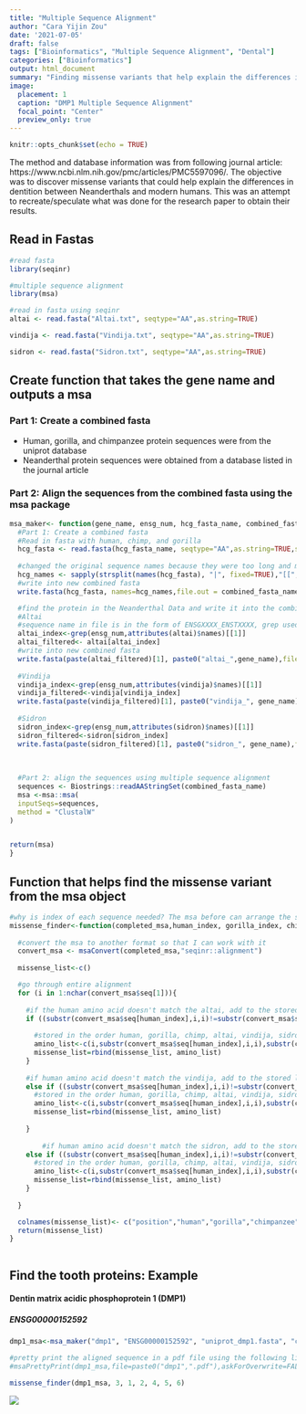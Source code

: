 ```yaml
---
title: "Multiple Sequence Alignment"
author: "Cara Yijin Zou"
date: '2021-07-05'
draft: false
tags: ["Bioinformatics", "Multiple Sequence Alignment", "Dental"]
categories: ["Bioinformatics"]
output: html_document
summary: "Finding missense variants that help explain the differences in dentition in Neanderthals and modern humans using a multiple sequence alignment (R seqinr and msa package)." 
image:
  placement: 1
  caption: "DMP1 Multiple Sequence Alignment"
  focal_point: "Center"
  preview_only: true
---  
```


```r
knitr::opts_chunk$set(echo = TRUE)
```
 
The method and database information was from following journal article: https://www.ncbi.nlm.nih.gov/pmc/articles/PMC5597096/. The objective was to discover missense variants that could help explain the differences in dentition between Neanderthals and modern humans. This was an attempt to recreate/speculate what was done for the research paper to obtain their results. 


## Read in Fastas
```R
#read fasta
library(seqinr)

#multiple sequence alignment
library(msa)

#read in fasta using seqinr
altai <- read.fasta("Altai.txt", seqtype="AA",as.string=TRUE)

vindija <- read.fasta("Vindija.txt", seqtype="AA",as.string=TRUE)

sidron <- read.fasta("Sidron.txt", seqtype="AA",as.string=TRUE)

```

## Create function that takes the gene name and outputs a msa
### Part 1: Create a combined fasta
* Human, gorilla, and chimpanzee protein sequences were from the uniprot database
* Neanderthal protein sequences were obtained from a database listed in the journal article

### Part 2: Align the sequences from the combined fasta using the msa package

```R
msa_maker<- function(gene_name, ensg_num, hcg_fasta_name, combined_fasta_name){
  #Part 1: Create a combined fasta
  #Read in fasta with human, chimp, and gorilla 
  hcg_fasta <- read.fasta(hcg_fasta_name, seqtype="AA",as.string=TRUE,set.attributes = FALSE)
  
  #changed the original sequence names because they were too long and made the final msa look messy 
  hcg_names <- sapply(strsplit(names(hcg_fasta), "|", fixed=TRUE),"[[", 3)
  #write into new combined fasta 
  write.fasta(hcg_fasta, names=hcg_names,file.out = combined_fasta_name, open="w", as.string=TRUE)

  #find the protein in the Neanderthal Data and write it into the combined fasta file 
  #Altai
  #sequence name in file is in the form of ENSGXXXX_ENSTXXXX, grep used to just search with the ENSG info
  altai_index<-grep(ensg_num,attributes(altai)$names)[[1]] 
  altai_filtered<- altai[altai_index]
  #write into new combined fasta
  write.fasta(paste(altai_filtered)[1], paste0("altai_",gene_name),file.out = combined_fasta_name, open="a", as.string=TRUE)
  
  #Vindija
  vindija_index<-grep(ensg_num,attributes(vindija)$names)[[1]]
  vindija_filtered<-vindija[vindija_index]
  write.fasta(paste(vindija_filtered)[1], paste0("vindija_", gene_name),file.out = combined_fasta_name, open="a", as.string=TRUE)
  
  #Sidron
  sidron_index<-grep(ensg_num,attributes(sidron)$names)[[1]]
  sidron_filtered<-sidron[sidron_index]
  write.fasta(paste(sidron_filtered)[1], paste0("sidron_", gene_name),file.out = combined_fasta_name, open="a", as.string=TRUE)
  
  
  
  #Part 2: align the sequences using multiple sequence alignment 
  sequences <- Biostrings::readAAStringSet(combined_fasta_name)
  msa <-msa::msa(
  inputSeqs=sequences,
  method = "ClustalW"
)


return(msa)
}

```

## Function that helps find the missense variant from the msa object 
```R
#why is index of each sequence needed? The msa before can arrange the sequences not necessarily in the order inputted
missense_finder<-function(completed_msa,human_index, gorilla_index, chimp_index, altai_index, vindija_index, sidron_index){
  
  #convert the msa to another format so that I can work with it  
  convert_msa <- msaConvert(completed_msa,"seqinr::alignment")
  
  missense_list<-c()

  #go through entire alignment 
  for (i in 1:nchar(convert_msa$seq[1])){
    
    #if the human amino acid doesn't match the altai, add to the stored list 
    if ((substr(convert_msa$seq[human_index],i,i)!=substr(convert_msa$seq[altai_index],i,i))&&(substr(convert_msa$seq[altai_index],i,i)!="X")&&(substr(convert_msa$seq[human_index],i,i)!="-")&&(substr(convert_msa$seq[altai_index],i,i)!="-")){
      
      #stored in the order human, gorilla, chimp, altai, vindija, sidron
      amino_list<-c(i,substr(convert_msa$seq[human_index],i,i),substr(convert_msa$seq[gorilla_index],i,i),substr(convert_msa$seq[chimp_index],i,i),substr(convert_msa$seq[altai_index],i,i),substr(convert_msa$seq[vindija_index],i,i),substr(convert_msa$seq[sidron_index],i,i))
      missense_list=rbind(missense_list, amino_list)
    }
    
    #if human amino acid doesn't match the vindija, add to the stored list 
    else if ((substr(convert_msa$seq[human_index],i,i)!=substr(convert_msa$seq[vindija_index],i,i))&&(substr(convert_msa$seq[vindija_index],i,i)!="X")&&(substr(convert_msa$seq[human_index],i,i)!="-")&&(substr(convert_msa$seq[vindija_index],i,i)!="-")){
      #stored in the order human, gorilla, chimp, altai, vindija, sidron
      amino_list<-c(i,substr(convert_msa$seq[human_index],i,i),substr(convert_msa$seq[gorilla_index],i,i),substr(convert_msa$seq[chimp_index],i,i),substr(convert_msa$seq[altai_index],i,i),substr(convert_msa$seq[vindija_index],i,i),substr(convert_msa$seq[sidron_index],i,i))
      missense_list=rbind(missense_list, amino_list)
      
    }
    
        #if human amino acid doesn't match the sidron, add to the stored list 
    else if ((substr(convert_msa$seq[human_index],i,i)!=substr(convert_msa$seq[sidron_index],i,i))&&(substr(convert_msa$seq[sidron_index],i,i)!="X")&&(substr(convert_msa$seq[human_index],i,i)!="-")&&(substr(convert_msa$seq[sidron_index],i,i)!="-")){
      #stored in the order human, gorilla, chimp, altai, vindija, sidron
      amino_list<-c(i,substr(convert_msa$seq[human_index],i,i),substr(convert_msa$seq[gorilla_index],i,i),substr(convert_msa$seq[chimp_index],i,i),substr(convert_msa$seq[altai_index],i,i),substr(convert_msa$seq[vindija_index],i,i),substr(convert_msa$seq[sidron_index],i,i))
      missense_list=rbind(missense_list, amino_list)
    }
    
  }

  colnames(missense_list)<- c("position","human","gorilla","chimpanzee","altai","vindija", "sidron")
  return(missense_list)
}



```
  

## Find the tooth proteins: Example 

#### Dentin matrix acidic phosphoprotein 1 (DMP1) 
##### ENSG00000152592 

```R

dmp1_msa<-msa_maker("dmp1", "ENSG00000152592", "uniprot_dmp1.fasta", "combined_dmp1.fasta")

#pretty print the aligned sequence in a pdf file using the following line
#msaPrettyPrint(dmp1_msa,file=paste0("dmp1",".pdf"),askForOverwrite=FALSE, showLogo="none",showConsensus = "none")

missense_finder(dmp1_msa, 3, 1, 2, 4, 5, 6)

```
 
 ![](images/featured.png)